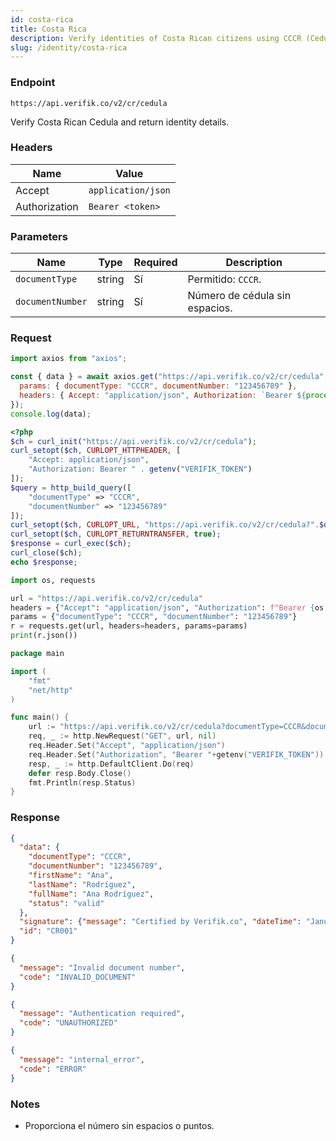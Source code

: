 ```yaml
---
id: costa-rica
title: Costa Rica
description: Verify identities of Costa Rican citizens using CCCR (Cedula)
slug: /identity/costa-rica
---
```



### Endpoint

```
https://api.verifik.co/v2/cr/cedula
```

Verify Costa Rican Cedula and return identity details.

### Headers

| Name | Value |
| --- | --- |
| Accept | `application/json` |
| Authorization | `Bearer <token>` |

### Parameters

| Name | Type | Required | Description |
| --- | --- | --- | --- |
| `documentType` | string | Sí | Permitido: `CCCR`. |
| `documentNumber` | string | Sí | Número de cédula sin espacios. |

### Request

<Tabs>
  <TabItem value="node" label="Node.js">

```javascript
import axios from "axios";

const { data } = await axios.get("https://api.verifik.co/v2/cr/cedula", {
  params: { documentType: "CCCR", documentNumber: "123456789" },
  headers: { Accept: "application/json", Authorization: `Bearer ${process.env.VERIFIK_TOKEN}` },
});
console.log(data);
```

  </TabItem>
  <TabItem value="php" label="PHP">

```php
<?php
$ch = curl_init("https://api.verifik.co/v2/cr/cedula");
curl_setopt($ch, CURLOPT_HTTPHEADER, [
    "Accept: application/json",
    "Authorization: Bearer " . getenv("VERIFIK_TOKEN")
]);
$query = http_build_query([
    "documentType" => "CCCR",
    "documentNumber" => "123456789"
]);
curl_setopt($ch, CURLOPT_URL, "https://api.verifik.co/v2/cr/cedula?".$query);
curl_setopt($ch, CURLOPT_RETURNTRANSFER, true);
$response = curl_exec($ch);
curl_close($ch);
echo $response;
```

  </TabItem>
  <TabItem value="python" label="Python">

```python
import os, requests

url = "https://api.verifik.co/v2/cr/cedula"
headers = {"Accept": "application/json", "Authorization": f"Bearer {os.getenv('VERIFIK_TOKEN')}"}
params = {"documentType": "CCCR", "documentNumber": "123456789"}
r = requests.get(url, headers=headers, params=params)
print(r.json())
```

  </TabItem>
  <TabItem value="go" label="Go">

```go
package main

import (
    "fmt"
    "net/http"
)

func main() {
    url := "https://api.verifik.co/v2/cr/cedula?documentType=CCCR&documentNumber=123456789"
    req, _ := http.NewRequest("GET", url, nil)
    req.Header.Set("Accept", "application/json")
    req.Header.Set("Authorization", "Bearer "+getenv("VERIFIK_TOKEN"))
    resp, _ := http.DefaultClient.Do(req)
    defer resp.Body.Close()
    fmt.Println(resp.Status)
}
```

  </TabItem>
 </Tabs>

### Response

<Tabs>
  <TabItem value="200" label="200">

```json
{
  "data": {
    "documentType": "CCCR",
    "documentNumber": "123456789",
    "firstName": "Ana",
    "lastName": "Rodríguez",
    "fullName": "Ana Rodríguez",
    "status": "valid"
  },
  "signature": {"message": "Certified by Verifik.co", "dateTime": "January 16, 2024 3:44 PM"},
  "id": "CR001"
}
```

  </TabItem>
  <TabItem value="400" label="400">

```json
{
  "message": "Invalid document number",
  "code": "INVALID_DOCUMENT"
}
```

  </TabItem>
  <TabItem value="401" label="401">

```json
{
  "message": "Authentication required",
  "code": "UNAUTHORIZED"
}
```

  </TabItem>
  <TabItem value="500" label="500">

```json
{
  "message": "internal_error",
  "code": "ERROR"
}
```

  </TabItem>
 </Tabs>

### Notes

- Proporciona el número sin espacios o puntos.

